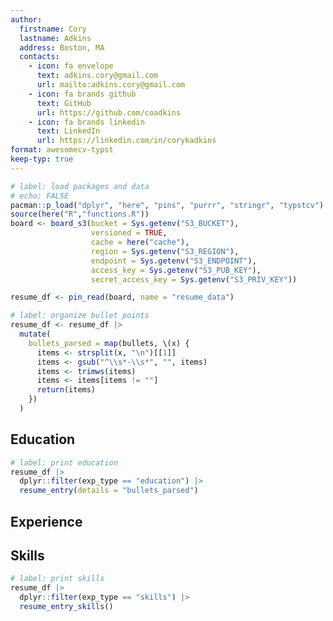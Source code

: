 ```yaml
---
author:
  firstname: Cory
  lastname: Adkins
  address: Boston, MA
  contacts:
    - icon: fa envelope
      text: adkins.cory@gmail.com 
      url: mailto:adkins.cory@gmail.com
    - icon: fa brands github 
      text: GitHub
      url: https://github.com/coadkins
    - icon: fa brands linkedin
      text: LinkedIn
      url: https://linkedin.com/in/corykadkins
format: awesomecv-typst
keep-typ: true
---
```

```r
# label: load packages and data
# echo: FALSE
pacman::p_load("dplyr", "here", "pins", "purrr", "stringr", "typstcv")
source(here("R","functions.R"))
board <- board_s3(bucket = Sys.getenv("S3_BUCKET"),
                  versioned = TRUE,
                  cache = here("cache"),
                  region = Sys.getenv("S3_REGION"),
                  endpoint = Sys.getenv("S3_ENDPOINT"),
                  access_key = Sys.getenv("S3_PUB_KEY"),
                  secret_access_key = Sys.getenv("S3_PRIV_KEY"))

resume_df <- pin_read(board, name = "resume_data")
```

```r
# label: organize bullet points
resume_df <- resume_df |> 
  mutate(
    bullets_parsed = map(bullets, \(x) {
      items <- strsplit(x, "\n")[[1]]
      items <- gsub("^\\s*-\\s*", "", items)
      items <- trimws(items)
      items <- items[items != ""]
      return(items)
    })
  )
```
## Education
```r
# label: print education
resume_df |>
  dplyr::filter(exp_type == "education") |>
  resume_entry(details = "bullets_parsed")
```
## Experience

## Skills
```r
# label: print skills 
resume_df |>
  dplyr::filter(exp_type == "skills") |>
  resume_entry_skills()
```